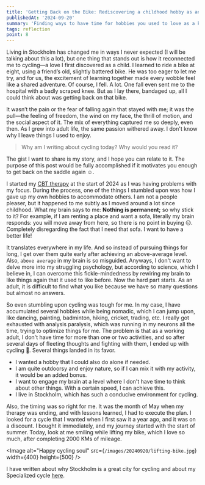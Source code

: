 ```yaml
---
title: 'Getting Back on the Bike: Rediscovering a childhood hobby as an adult'
publishedAt: '2024-09-20'
summary: 'Finding ways to have time for hobbies you used to love as a kid'
tags: reflection
point: 8
---
```


Living in Stockholm has changed me in ways I never expected (I will be talking about this a lot), but one thing that
stands out is how it reconnected me to cycling—a love I first discovered as a child. I learned to ride a bike at eight,
using a friend’s old, slightly battered bike. He was too eager to let me try, and for us, the excitement of
learning together made every wobble feel like a shared adventure. Of course, I fell. A lot. One fall
even sent me to the hospital with a badly scraped knee. But as I lay there, bandaged up, all I could think about was getting
back on that bike.

It wasn’t the pain or the fear of falling again that stayed with me; it was the pull—the feeling of freedom,
the wind on my face, the thrill of motion, and the social aspect of it. The mix of everything captured me so deeply, even then.
As I grew into adult life, the same passion withered away. I don't know why I leave things I used to enjoy.

> Why am I writing about cycling today? Why would you read it?

The gist I want to share is my story, and I hope you can relate to it. The purpose of this post would be fully
accomplished if it motivates you enough to get back on the saddle again ☺️.

I started my [CBT therapy](https://www.nhs.uk/mental-health/talking-therapies-medicine-treatments/talking-therapies-and-counselling/cognitive-behavioural-therapy-cbt/overview/) at the start of 2024 as I was
having problems with my focus. During the process, one of the things I stumbled upon was how I gave up my own hobbies to accommodate others. I
am not a people pleaser, but it happened to me subtly as I moved around a lot since childhood. What my brain says to me: **Nothing is permanent;** so why stick to it?
For example, if I am renting a place and want a sofa, literally my brain responds: you will move away from here, so there is no point in buying 😔.
Completely disregarding the fact that I need that sofa. I want to have a better life!

It translates everywhere in my life. And so instead of pursuing things for long, I get over them quite early after achieving an above-average level.
Also, `above average` in my brain is so misguided. Anyways, I don't want to delve more into my struggling psychology, but according to science,
which I believe in, I can overcome this fickle-mindedness by rewiring my brain to like things again that it used to like before. Now the hard
part starts. As an adult, it is difficult to find what you like because we have so many questions but almost no answers.

So even stumbling upon cycling was tough for me. In my case, I have accumulated several hobbies while being nomadic, which I can jump upon, like dancing, painting,
badminton, hiking, cricket, trading, etc. I really got exhausted with analysis paralysis, which was running in my neurons all the time, trying
to optimize things for me. The problem is that as a working adult, I don't have time for more than one or two activities, and so after several days of
fleeting thoughts and fighting with them, I ended up with cycling 🚴. Several things landed in its favor.

- I wanted a hobby that I could also do alone if needed.
- I am quite outdoorsy and enjoy nature, so if I can mix it with my activity, it would be an added bonus.
- I want to engage my brain at a level where I don't have time to think about other things. With a certain speed, I can achieve this.
- I live in Stockholm, which has such a conducive environment for cycling.

Also, the timing was so right for me. It was the month of May when my therapy was ending, and with lessons learned, I had to execute the plan. I looked
for a cycle that I wanted when I first saw it a year ago, and it was on a discount. I bought it immediately, and my journey started with the start of summer.
Today, look at me smiling while lifting my bike, which I love so much, after completing 2000 KMs of mileage.

<Image
  alt="Happy cycling soul"
  src={`/images/20240920/lifting-bike.jpg`}
  width={400}
  height={500}
/>

I have written about why Stockholm is a great city for cycling and about my Specialized cycle [here](/blog/specialized-and-stockholm).
